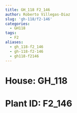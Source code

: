 ```yaml
---
title: GH_118 F2_146
author: Roberto Villegas-Diaz
slug: 'gh-118/f2-146'
categories:
  - GH118
tags:
  - F2
aliases:
  - gh_118-f2_146
  - gh-118-f2-146
  - gh118-f2146
---
```


# **House**: GH_118
# **Plant ID**: F2_146
